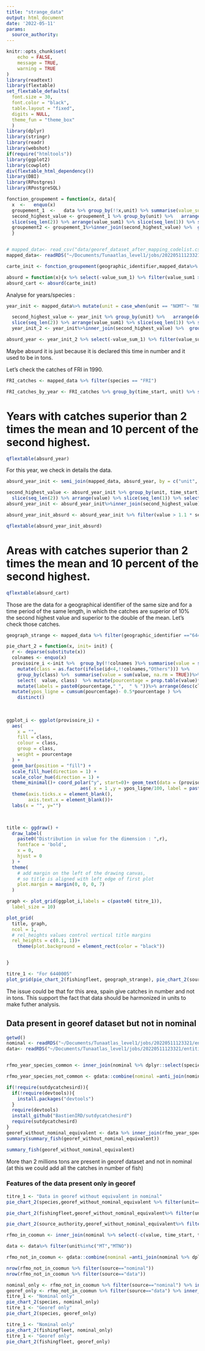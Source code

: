 ```yaml
---
title: "strange_data"
output: html_document
date: '2022-05-11'
params:
  source_authority: 
---
```


```r
knitr::opts_chunk$set(
	echo = FALSE,
	message = TRUE,
	warning = TRUE
)
library(readtext)
library(flextable)
set_flextable_defaults(
  font.size = 30,
  font.color = "black",
  table.layout = "fixed",
  digits = NULL,
  theme_fun = "theme_box"
  )
library(dplyr)
library(stringr)
library(readr)
library(webshot)
if(require("htmltools"))
library(ggplot2)
library(cowplot)
div(flextable_html_dependency())
library(DBI)
library(RPostgres)
library(RPostgreSQL)
```

```r
fonction_groupement = function(x, data){
  x  <-   enquo(x)
  groupement_1  <-   data %>% group_by(!!x,unit) %>% summarise(value_sum_1 = sum(value, na.rm=TRUE), number_lines1 = n()) %>%mutate(value_sum1 = ifelse(is.na(value_sum_1), 0, value_sum_1)) 
  second_highest_value <- groupement_1 %>% group_by(unit) %>%   arrange(desc(value_sum1)) %>% 
  slice(seq_len(2)) %>% arrange(value_sum1) %>% slice(seq_len(1)) %>% select(unit, second_highest_value = value_sum1)
  groupement2 <- groupement_1%>%inner_join(second_highest_value) %>%  group_by(unit) %>%  mutate(mean = mean(value_sum1))
  }


# mapped_data<- read_csv("data/georef_dataset_after_mapping_codelist.csv") %>% filter(source_authority == params$source_authority)
mapped_data<- readRDS("~/Documents/Tunaatlas_level1/jobs/20220511123321/entities/global_catch_firms_Bastien_rds_level2/Markdown/rawdata/rds.rds")

carte_init <- fonction_groupement(geographic_identifier,mapped_data%>% mutate(unit = case_when(unit == "NOMT"~ "NO", unit == "MTNO"~"MT", TRUE ~ unit))) #%>% mutate(absurd = topn(value,2))

absurd = function(x){x %>% select(-value_sum_1) %>% filter(value_sum1 > 1.1 * second_highest_value & value_sum1 > 2*mean)}
absurd_cart <- absurd(carte_init)
```

Analyse for years/species :



```r
year_init <- mapped_data%>% mutate(unit = case_when(unit == "NOMT"~ "NO", unit == "MTNO"~"MT", TRUE ~ unit))%>% group_by(time_start, species,unit) %>% summarise(value_sum_1 = sum(value, na.rm=TRUE), number_lines1 = n()) %>%mutate(value_sum1 = ifelse(is.na(value_sum_1), 0, value_sum_1))

  second_highest_value <- year_init %>% group_by(unit) %>%   arrange(desc(value_sum1)) %>%
  slice(seq_len(2)) %>% arrange(value_sum1) %>% slice(seq_len(1)) %>% select(unit, second_highest_value = value_sum1)
  year_init_2 <- year_init%>%inner_join(second_highest_value) %>%  group_by(unit) %>%  mutate(mean = mean(value_sum1))

absurd_year <- year_init_2 %>% select(-value_sum_1) %>% filter(value_sum1 > 1.1 * second_highest_value & value_sum1 > 2*mean)
```

Maybe absurd it is just because it is declared this time in number and it used to be in tons.

Let's check the catches of FRI in 1990.

```r
FRI_catches <- mapped_data %>% filter(species == "FRI")

FRI_catches_by_year <- FRI_catches %>% group_by(time_start, unit) %>% summarise(value = sum(value))
```


# Years with catches superior than 2 times the mean and 10 percent of the second highest.

```r
qflextable(absurd_year)
```

For this year, we check in details the data.

```r
absurd_year_init <- semi_join(mapped_data, absurd_year, by = c("unit", "time_start"))

second_highest_value <- absurd_year_init %>% group_by(unit, time_start) %>%   arrange(desc(value)) %>%
  slice(seq_len(2)) %>% arrange(value) %>% slice(seq_len(1)) %>% select(unit, second_highest_value = value)
absurd_year_init <- absurd_year_init%>%inner_join(second_highest_value) %>%  group_by(unit) %>%  mutate(mean = mean(value))

absurd_year_init_absurd <- absurd_year_init %>% filter(value > 1.1 * second_highest_value & value > 2*mean)
```


```r
qflextable(absurd_year_init_absurd)
```

# Areas with catches superior than 2 times the mean and 10 percent of the second highest.

```r
qflextable(absurd_cart)
```


Those are the data for a geographical identifier of the same size and for a time period of the same length, in which the catches are superior of 10% the second highest value and superior to the double of the mean.
Let's check those catches.

```r
geograph_strange <- mapped_data %>% filter(geographic_identifier =="6440005" & unit %in%c("MTNO","NOMT"))

pie_chart_2 = function(x, init= init) {
  r <- deparse(substitute(x))
  colnames <- enquo(x)
  provisoire_i <-init %>%  group_by(!!colnames )%>% summarise(value = sum(value, na.rm = TRUE))  %>% arrange(desc(value)) %>%   mutate(id = row_number())%>%  
    mutate(class = as.factor(ifelse(id<4,!!colnames,"Others"))) %>%
    group_by(class) %>%  summarise(value = sum(value, na.rm = TRUE))%>%ungroup()%>% 
    select(  value, class)  %>% mutate(pourcentage = prop.table(value)*100)%>%
    mutate(labels = paste0(pourcentage," ",  " % "))%>% arrange(desc(class))%>%
  mutate(ypos_ligne = cumsum(pourcentage)- 0.5*pourcentage ) %>%
    distinct()
  
  
  
ggplot_i <- ggplot(provisoire_i) +
  aes(
    x = "",
    fill = class,
    colour = class,
    group = class,
    weight = pourcentage
  ) +
  geom_bar(position = "fill") +
  scale_fill_hue(direction = 1) +
  scale_color_hue(direction = 1) +
  theme_minimal()+ coord_polar("y", start=0)+ geom_text(data = (provisoire_i %>% mutate_if(is.numeric, round)), size = 3,
                           aes( x = 1 ,y = ypos_ligne/100, label = paste0(pourcentage,"%")), color = "black")+
  theme(axis.ticks.x = element_blank(),
        axis.text.x = element_blank())+
  labs(x = "", y="")
  


title <- ggdraw() + 
  draw_label(
    paste0("Distribution in value for the dimension : ",r),
    fontface = 'bold',
    x = 0,
    hjust = 0
  ) +
  theme(
    # add margin on the left of the drawing canvas,
    # so title is aligned with left edge of first plot
    plot.margin = margin(0, 0, 0, 7)
  )

graph <- plot_grid(ggplot_i,labels = c(paste0( titre_1)),
  label_size = 10)

plot_grid(
  title, graph,
  ncol = 1,
  # rel_heights values control vertical title margins
  rel_heights = c(0.1, 1))+
    theme(plot.background = element_rect(color = "black"))


}

titre_1 <- "For 6440005"
plot_grid(pie_chart_2(fishingfleet, geograph_strange), pie_chart_2(source_authority, geograph_strange))

```

The issue could be that for this area, spain give catches in number and not in tons. This support the fact that data should be harmonized in units to make futher analysis.

## Data present in georef dataset but not in nominal

```r
getwd()
nominal <- readRDS("~/Documents/Tunaatlas_level1/jobs/20220511123321/entities/global_nominal_catch_firms_level0/Markdown/rawdata/rds.rds")%>% mutate(year = lubridate::year(time_start))#%>% filter(species_group == "Tropical tunas")
data<- readRDS("~/Documents/Tunaatlas_level1/jobs/20220511123321/entities/global_catch_firms_Bastien_rds_level2/Markdown/rawdata/rds.rds") %>% mutate(year = lubridate::year(time_start))


rfmo_year_species_common <- inner_join(nominal %>% dplyr::select(species, year, source_authority) %>% distinct(), data %>% dplyr::select(species, year, source_authority)%>% distinct())

rfmo_year_species_not_common <- gdata::combine(nominal =anti_join(nominal %>% dplyr::select(species, year, source_authority) %>% distinct(), data %>% dplyr::select(species, year, source_authority)%>% distinct()),data=anti_join(data %>% dplyr::select(species, year, source_authority) %>% distinct(), nominal %>% dplyr::select(species, year, source_authority)%>% distinct()))
```

```r
if(!require(sutdycatchesird)){
  if(!require(devtools)){
    install.packages("devtools")
  }
  require(devtools)
  install_github("BastienIRD/sutdycatchesird")
  require(sutdycatchesird)
}
georef_without_nominal_equivalent <- data %>% inner_join(rfmo_year_species_not_common %>% filter(source=="data"))
summary(summary_fish(georef_without_nominal_equivalent))

summary_fish(georef_without_nominal_equivalent)
```

More than 2 millions tons are present in georef dataset and not in nominal (at this we could add all the catches in number of fish)

### Features of the data present only in georef

```r
titre_1 <- "Data in georef without equivalent in nominal"
pie_chart_2(species,georef_without_nominal_equivalent %>% filter(unit=="MT"))

pie_chart_2(fishingfleet,georef_without_nominal_equivalent%>% filter(unit=="MT"))

pie_chart_2(source_authority,georef_without_nominal_equivalent%>% filter(unit=="MT"))

```

```r
rfmo_in_coomun <- inner_join(nominal %>% select(-c(value, time_start, time_end, geographic_identifier)) %>% distinct(), data %>%select(-c(geographic_identifier,value, time_start, time_end))%>% distinct())

data <- data%>% filter(unit%in%c("MT","MTNO"))

rfmo_not_in_coomun <- gdata::combine(nominal =anti_join(nominal %>% dplyr::select(-c(value, time_start, time_end, geographic_identifier,unit)) %>% distinct(), data %>% dplyr::select(-c(value, time_start, time_end, geographic_identifier,unit))%>% distinct()) ,data=anti_join(data %>% dplyr::select(-c(value, time_start, time_end, geographic_identifier,unit)) %>% distinct(), nominal %>% dplyr::select(-c(value, time_start, time_end, geographic_identifier,unit))%>% distinct())%>% select(-c(catchtype, schooltype)))
```

```r

nrow(rfmo_not_in_coomun %>% filter(source=="nominal"))
nrow(rfmo_not_in_coomun %>% filter(source=="data"))

nominal_only <- rfmo_not_in_coomun %>% filter(source=="nominal") %>% inner_join(nominal) %>% filter(unit=="MT")
georef_only <- rfmo_not_in_coomun %>% filter(source=="data") %>% inner_join(data)
titre_1 <- "Nominal only"
pie_chart_2(species, nominal_only)
titre_1 <- "Georef only"
pie_chart_2(species, georef_only)

titre_1 <- "Nominal only"
pie_chart_2(fishingfleet, nominal_only)
titre_1 <- "Georef only"
pie_chart_2(fishingfleet, georef_only)
```

